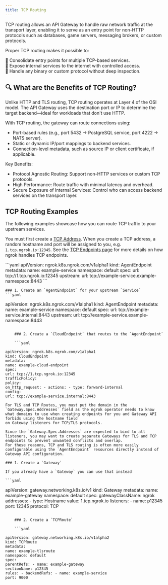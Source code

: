```yaml
---
title: TCP Routing
---
```



TCP routing allows an API Gateway to handle raw network traffic at the transport layer, enabling it to serve as an entry point for non-HTTP protocols such as databases, game servers, messaging brokers, or custom protocols.

Proper TCP routing makes it possible to:

🔁 Consolidate entry points for multiple TCP-based services. <br />
📡 Expose internal services to the internet with controlled access. <br />
🔌 Handle any binary or custom protocol without deep inspection. <br />

## 🔍 What are the Benefits of TCP Routing?

Unlike HTTP and TLS routing, TCP routing operates at Layer 4 of the OSI model.
The API Gateway uses the destination port or IP to determine the target backend—ideal for workloads that don't use HTTP.

With TCP routing, the gateway can route connections using:

- Port-based rules (e.g., port 5432 → PostgreSQL service, port 4222 → NATS server).
- Static or dynamic IP/port mappings to backend services.
- Connection-level metadata, such as source IP or client certificate, if applicable.

Key Benefits:

- Protocol Agnostic Routing: Support non-HTTP services or custom TCP protocols.
- High Performance: Route traffic with minimal latency and overhead.
- Secure Exposure of Internal Services: Control who can access backend services on the transport layer.

## TCP Routing Examples

The following examples showcase how you can route TCP traffic to your upstream services.

You must first create a [TCP Address](/docs/universal-gateway/tcp-addresses/).
When you create a TCP address, a random hostname and port will be assigned to you, e.g. `1.tcp.ngrok.io:12345`.
See the [TCP Endpoints page](/docs/universal-gateway/tcp/) for more details on how ngrok handles TCP endpoints.

<Tabs groupId="kind" queryString="kind">
	<TabItem value="agentendpoint" label="AgentEndpoint">
	```yaml
  apiVersion: ngrok.k8s.ngrok.com/v1alpha1
  kind: AgentEndpoint
  metadata:
    name: example-service
    namespace: default
  spec:
    url: tcp://1.tcp.ngrok.io:12345
    upstream:
      url: tcp://example-service.example-namespace:8443
	```
	</TabItem>
	<TabItem value="endpoints" label="CloudEndpoint with AgentEndpoint">

    ### 1. Create an `AgentEndpoint` for your upstream `Service`
    ```yaml

apiVersion: ngrok.k8s.ngrok.com/v1alpha1
kind: AgentEndpoint
metadata:
name: example-service
namespace: default
spec:
url: tcp://example-service.internal:8443
upstream:
url: tcp://example-service.example-namespace:8443
```

    ### 2. Create a `CloudEndpoint` that routes to the `AgentEndpoint`

    ```yaml

apiVersion: ngrok.k8s.ngrok.com/v1alpha1
kind: CloudEndpoint
metadata:
name: example-cloud-endpoint
spec:
url: tcp://1.tcp.ngrok.io:12345
trafficPolicy:
policy:
on_http_request: - actions: - type: forward-internal
config:
url: tcp://example-service.internal:8443
```
</TabItem>
<TabItem value="gateway-api" label="Gateway API">

    For TLS and TCP Routes, you must put the domain in the `Gateway.Spec.Addresses` field as the ngrok operator needs to know what domains to use when creating endpoints for you and Gateway API forbids using the hostname field
    on Gateway listeners for TCP/TLS protocols.

    Since the `Gateway.Spec.Addresses` are expected to bind to all listeners, you may want to create separate Gateways for TLS and TCP endpoints to prevent unwanted conflicts and overlap.
    For these reasons, TCP and TLS routing is often more easily configurable using the `AgentEndpoint` resources directly instead of Gateway API configuration.

    ### 1. Create a `Gateway`

    If you already have a `Gateway` you can use that instead

    ```yaml

apiVersion: gateway.networking.k8s.io/v1
kind: Gateway
metadata:
name: example-gateway
namespace: default
spec:
gatewayClassName: ngrok
addresses: - type: Hostname
value: 1.tcp.ngrok.io
listeners: - name: p12345
port: 12345
protocol: TCP
```

    ### 2. Create a `TCPRoute`

    ```yaml

apiVersion: gateway.networking.k8s.io/v1alpha2
kind: TCPRoute
metadata:
name: example-tlsroute
namespace: default
spec:
parentRefs: - name: example-gateway
sectionName: p12345
rules: - backendRefs: - name: example-service
port: 9000
```
</TabItem>

</Tabs>
